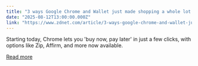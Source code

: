 ```yaml
---
title: "3 ways Google Chrome and Wallet just made shopping a whole lot easer"
date: "2025-08-12T13:00:00.000Z"
link: "https://www.zdnet.com/article/3-ways-google-chrome-and-wallet-just-made-shopping-a-whole-lot-easer/"
---
```


Starting today, Chrome lets you 'buy now, pay later' in just a few clicks, with options like Zip, Affirm, and more now available.

[Read more](https://www.zdnet.com/article/3-ways-google-chrome-and-wallet-just-made-shopping-a-whole-lot-easer/)
